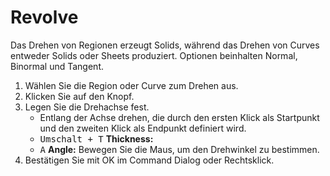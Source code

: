 
# Revolve

<Reference shortcut="" command="Revolve" button="Rechts von Command Bar" />

Das Drehen von Regionen erzeugt Solids, während das Drehen von Curves entweder Solids oder Sheets produziert. Optionen beinhalten Normal, Binormal und Tangent.

1. Wählen Sie die Region oder Curve zum Drehen aus.
2. Klicken Sie auf den Knopf.
3. Legen Sie die Drehachse fest. 
   - Entlang der Achse drehen, die durch den ersten Klick als Startpunkt und den zweiten Klick als Endpunkt definiert wird.
   - <kbd>Umschalt + T</kbd> **Thickness:**
   - <kbd>A</kbd> **Angle:** Bewegen Sie die Maus, um den Drehwinkel zu bestimmen.
5. Bestätigen Sie mit OK im Command Dialog oder Rechtsklick.
